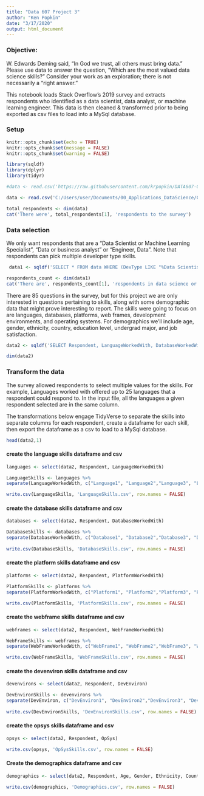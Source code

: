 ```yaml
---
title: "Data 607 Project 3"
author: "Ken Popkin"
date: "3/17/2020"
output: html_document
---
```


### Objective:
W. Edwards Deming said, “In God we trust, all others must bring data.” Please use data to answer the question, “Which are the most valued data science skills?” Consider your work as an exploration; there is not necessarily a “right answer.”

This notebook loads Stack Overflow's 2019 survey and extracts respondents who identified as a data scientist, data analyst, or machine learning engineer.  This data is then cleaned & transformed prior to being exported as csv files to load into a MySql database.

### Setup
```r
knitr::opts_chunk$set(echo = TRUE)
knitr::opts_chunk$set(message = FALSE)
knitr::opts_chunk$set(warning = FALSE)
```

```r
library(sqldf)
library(dplyr)
library(tidyr)
```

```r
#data <- read.csv('https://raw.githubusercontent.com/krpopkin/DATA607-Class-Repository/master/Week%201/#approval_polllist.csv')

data <- read.csv('C:/Users/user/Documents/00_Applications_DataScience/CUNY/DATA607/DATA607-Project3-DataScience-Skills-Datasets/stack_overflow_survey2019/survey_results_public.csv')

total_respondents <- dim(data)
cat('There were', total_respondents[1], 'respondents to the survey')
```

### Data selection
We only want respondents that are a "Data Scientist or Machine Learning Specialist", "Data or business analyst" or "Engineer, Data".  Note that respondents can pick multiple developer type skills.

```r
 data1 <- sqldf('SELECT * FROM data WHERE (DevType LIKE "%Data Scientist or Machine Learning Specialist%") OR (DevType LIKE "%Data or business analyst%") OR (DevType LIKE "%Engineer, Data%") ')

respondents_count <- dim(data1)
cat('There are', respondents_count[1], 'respondents in data science or a related field')
```

There are 85 questions in the survey, but for this project we are only interested in questions pertaining to skills, along with some demographic data that might prove interesting to report. The skills were going to focus on are languages, databases, platforms, web frames, development environments, and operating systems. For demographics we'll include age, gender, ethnicity, country, education level, undergrad major, and job satisfaction. 
```r
data2 <- sqldf('SELECT Respondent, LanguageWorkedWith, DatabaseWorkedWith, PlatformWorkedWith, WebFrameWorkedWith, DevEnviron, OpSys, Age, Gender, Ethnicity, Country, UndergradMajor, JobSat FROM data1')

dim(data2)
```

### Transform the data
The survey allowed respondents to select multiple values for the skills.  For example, Languages worked with offered up to 25 languages that a respondent could respond to.  In the input file, all the languages a given respondent selected are in the same column.

The transformations below engage TidyVerse to separate the skills into separate columns for each respondent, create a dataframe for each skill, then export the dataframe as a csv to load to a MySql database.
```r
head(data2,1)
```

#### create the language skills dataframe and csv
```r
languages <- select(data2, Respondent, LanguageWorkedWith)

LanguageSkills <- languages %>%
separate(LanguageWorkedWith, c("Language1", "Language2","Language3", "Language4","Language5", "Language6","Language7", "Language8","Language9", "Language10","Language11", "Language12","Language13", "Language14","Language15", "Language16","Language17", "Language18","Language19", "Language20","Language21", "Language22","Language23", "Language24","Language25"), ";")

write.csv(LanguageSkills, 'LanguageSkills.csv', row.names = FALSE)
```

#### create the database skills dataframe and csv
```r
databases <- select(data2, Respondent, DatabaseWorkedWith)

DatabaseSkills <- databases %>%
separate(DatabaseWorkedWith, c("Database1", "Database2","Database3", "Database4","Database5", "Database6","Database7", "Database8","Database9", "Database10","Database11", "Database12","Database13"), ";")
    
write.csv(DatabaseSkills, 'DatabaseSkills.csv', row.names = FALSE)
```

#### create the platform skills dataframe and csv
```r
platforms <- select(data2, Respondent, PlatformWorkedWith)

PlatformSkills <- platforms %>%
separate(PlatformWorkedWith, c("Platform1", "Platform2","Platform3", "Platform4","Platform5", "Platform6","Platform7", "Platform8","Platform9", "Platform10","Platform11", "Platform12","Platform13", "Platform14","Platform15", "Platform16"), ";")

write.csv(PlatformSkills, 'PlatformSkills.csv', row.names = FALSE)
```

#### create the webframe skills dataframe and csv
```r
webframes <- select(data2, Respondent, WebFrameWorkedWith)

WebFrameSkills <- webframes %>%
separate(WebFrameWorkedWith, c("WebFrame1", "WebFrame2","WebFrame3", "WebFrame4","WebFrame5", "WebFrame6","WebFrame7", "WebFrame8","WebFrame9", "WebFrame10","WebFrame11", "WebFrame12"), ";")

write.csv(WebFrameSkills, 'WebFrameSkills.csv', row.names = FALSE)
```

#### create the devenviron skills dataframe and csv
```r
devenvirons <- select(data2, Respondent, DevEnviron)

DevEnvironSkills <- devenvirons %>%
separate(DevEnviron, c("DevEnviron1", "DevEnviron2","DevEnviron3", "DevEnviron4","DevEnviron5", "DevEnviron6","DevEnviron7", "DevEnviron8","DevEnviron9", "DevEnviron10","DevEnviron11", "DevEnviron12","DevEnviron13", "DevEnviron14","DevEnviron15", "DevEnviron16","DevEnviron17", "DevEnviron18","DevEnviron19", "DevEnviron20","DevEnviron21", "DevEnviron22"), ";")
    
write.csv(DevEnvironSkills, 'DevEnvironSkills.csv', row.names = FALSE)
```

#### create the opsys skills dataframe and csv
```r
opsys <- select(data2, Respondent, OpSys)

write.csv(opsys, 'OpSysSkills.csv', row.names = FALSE)
```

#### Create the demographics dataframe and csv
```r
demographics <- select(data2, Respondent, Age, Gender, Ethnicity, Country, UndergradMajor, JobSat)

write.csv(demographics, 'Demographics.csv', row.names = FALSE)
```
